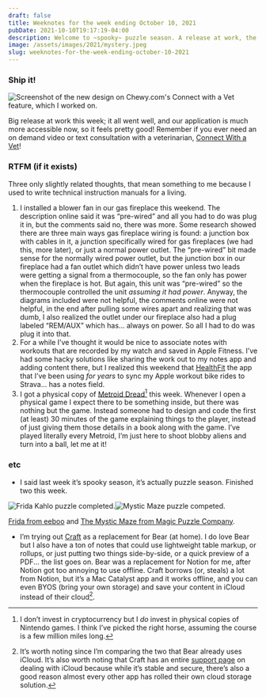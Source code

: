 ```yaml
---
draft: false
title: Weeknotes for the week ending October 10, 2021
pubDate: 2021-10-10T19:17:19-04:00
description: Welcome to ~spooky~ puzzle season. A release at work, the trouble with manuals, and moving notes around.
image: /assets/images/2021/mystery.jpeg
slug: weeknotes-for-the-week-ending-october-10-2021
---
```


### Ship it!
![Screenshot of the new design on Chewy.com's Connect with a Vet feature, which I worked on.](/assets/images/2021/cwav.png)

Big release at work this week; it all went well, and our application is much more accessible now, so it feels pretty good! Remember if you ever need an on demand video or text consultation with a veterinarian, [Connect With a Vet](https://www.chewy.com/app/content/connect-with-a-vet)!

### RTFM (if it exists)
Three only slightly related thoughts, that mean something to me because I used to write technical instruction manuals for a living.
1. I installed a blower fan in our gas fireplace this weekend. The description online said it was “pre-wired” and all you had to do was plug it in, but the comments said no, there was more. Some research showed there are three main ways gas fireplace wiring is found: a junction box with cables in it, a junction specifically wired for gas fireplaces (we had this, more later), or just a normal power outlet. The “pre-wired” bit made sense for the normally wired power outlet, but the junction box in our fireplace had a fan outlet which didn’t have power unless two leads were getting a signal from a thermocouple, so the fan only has power when the fireplace is hot. But again, this unit was “pre-wired” so the thermocouple controlled the unit _assuming it had power_. Anyway, the diagrams included were not helpful, the comments online were not helpful, in the end after pulling some wires apart and realizing that was dumb, I also realized the outlet under our fireplace also had a plug labeled “REM/AUX” which has... always on power. So all I had to do was plug it into that.
2. For a while I’ve thought it would be nice to associate notes with workouts that are recorded by my watch and saved in Apple Fitness. I’ve had some hacky solutions like sharing the work out to my notes app and adding content there, but I realized this weekend that [HealthFit](https://apps.apple.com/us/app/healthfit/id1202650514) the app that I’ve been using _for years_ to sync my Apple workout bike rides to Strava... has a notes field.
3. I got a physical copy of [Metroid Dread](https://metroid.nintendo.com)[^1] this week. Whenever I open a physical game I expect there to be something inside, but there was nothing but the game. Instead someone had to design and code the first (at least) 30 minutes of the game explaining things to the player, instead of just giving them those details in a book along with the game. I’ve played literally every Metroid, I’m just here to shoot blobby aliens and turn into a ball, let me at it!

### etc
- I said last week it’s spooky season, it’s actually puzzle season. Finished two this week.

<div class="two-up">
<img src="/assets/images/2021/frida.jpeg" alt="Frida Kahlo puzzle completed."/><img src="/assets/images/2021/mystery.jpeg" alt="Mystic Maze puzzle competed."/>
</div>

[Frida from eeboo](https://eeboo.com/collections/puzzles/products/viva-la-vida-1000-piece-puzzle) and [The Mystic Maze from Magic Puzzle Company](https://magicpuzzlecompany.com).

- I’m trying out [Craft](https://www.craft.do) as a replacement for Bear (at home). I do love Bear but I also have a ton of notes that could use lightweight table markup, or rollups, or just putting two things side-by-side, or a quick preview of a PDF... the list goes on. Bear was a replacement for Notion for me, after Notion got too annoying to use offline. Craft borrows (or, steals) a lot from Notion, but it’s a Mac Catalyst app and it works offline, and you can even BYOS (bring your own storage) and save your content in iCloud instead of their cloud[^2].

[^1]: I don’t invest in cryptocurrency but I _do_ invest in physical copies of Nintendo games. I think I’ve picked the right horse, assuming the course is a few million miles long.
[^2]: It’s worth noting since I’m comparing the two that Bear already uses iCloud. It’s also worth noting that Craft has an entire [support page](https://support.craft.do/hc/en-us/articles/360019706978-iCloud-Troubleshooting-for-External-Storage) on dealing with iCloud because while it’s stable and secure, there’s also a good reason almost every other app has rolled their own cloud storage solution.

